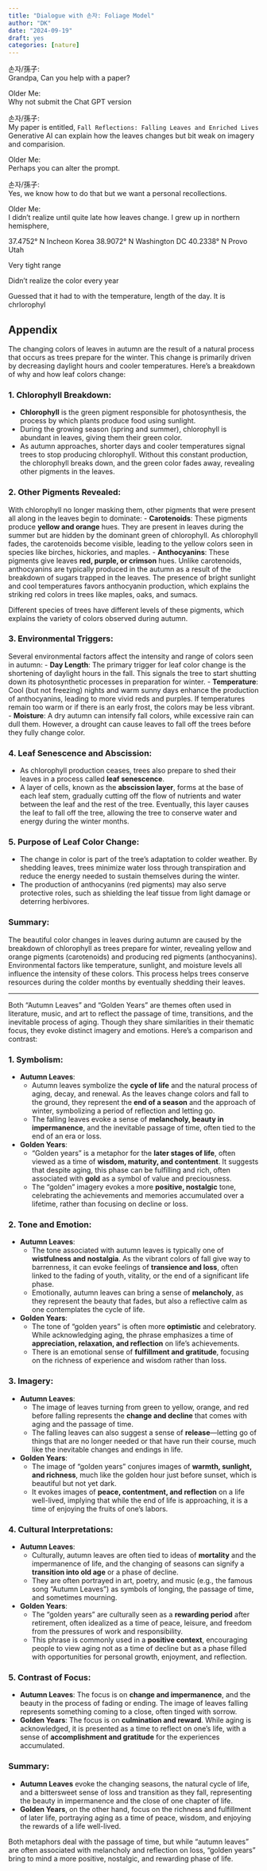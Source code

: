 ```yaml
---
title: "Dialogue with 손자: Foliage Model" 
author: "DK"
date: "2024-09-19"
draft: yes
categories: [nature]
---
```


손자/孫子:\
Grandpa, Can you help with a paper?

Older Me:\
Why not submit the Chat GPT version

손자/孫子:\
My paper is entitled, `Fall Reflections: Falling Leaves and Enriched Lives`
Generative AI can explain how the leaves changes but bit weak on imagery and comparision.

Older Me:\
Perhaps you can alter the prompt.

손자/孫子:\
Yes, we know how to do that but we want a personal recollections.

Older Me:\
I didn't realize until quite late how leaves change.
I grew up in northern hemisphere, 

37.4752° N Incheon Korea
38.9072° N Washington DC
40.2338° N Provo Utah

Very tight range

Didn't realize the color every year

Guessed that it had to with the temperature, length of the day.
It is chrlorophyl

## Appendix

The changing colors of leaves in autumn are the result of a natural process that occurs as trees prepare for the winter. This change is primarily driven by decreasing daylight hours and cooler temperatures. Here's a breakdown of why and how leaf colors change:

### 1. **Chlorophyll Breakdown**:

-   **Chlorophyll** is the green pigment responsible for photosynthesis, the process by which plants produce food using sunlight.
-   During the growing season (spring and summer), chlorophyll is abundant in leaves, giving them their green color.
-   As autumn approaches, shorter days and cooler temperatures signal trees to stop producing chlorophyll. Without this constant production, the chlorophyll breaks down, and the green color fades away, revealing other pigments in the leaves.

### 2. **Other Pigments Revealed**:

With chlorophyll no longer masking them, other pigments that were present all along in the leaves begin to dominate: - **Carotenoids**: These pigments produce **yellow and orange** hues. They are present in leaves during the summer but are hidden by the dominant green of chlorophyll. As chlorophyll fades, the carotenoids become visible, leading to the yellow colors seen in species like birches, hickories, and maples. - **Anthocyanins**: These pigments give leaves **red, purple, or crimson** hues. Unlike carotenoids, anthocyanins are typically produced in the autumn as a result of the breakdown of sugars trapped in the leaves. The presence of bright sunlight and cool temperatures favors anthocyanin production, which explains the striking red colors in trees like maples, oaks, and sumacs.

Different species of trees have different levels of these pigments, which explains the variety of colors observed during autumn.

### 3. **Environmental Triggers**:

Several environmental factors affect the intensity and range of colors seen in autumn: - **Day Length**: The primary trigger for leaf color change is the shortening of daylight hours in the fall. This signals the tree to start shutting down its photosynthetic processes in preparation for winter. - **Temperature**: Cool (but not freezing) nights and warm sunny days enhance the production of anthocyanins, leading to more vivid reds and purples. If temperatures remain too warm or if there is an early frost, the colors may be less vibrant. - **Moisture**: A dry autumn can intensify fall colors, while excessive rain can dull them. However, a drought can cause leaves to fall off the trees before they fully change color.

### 4. **Leaf Senescence and Abscission**:

-   As chlorophyll production ceases, trees also prepare to shed their leaves in a process called **leaf senescence**.
-   A layer of cells, known as the **abscission layer**, forms at the base of each leaf stem, gradually cutting off the flow of nutrients and water between the leaf and the rest of the tree. Eventually, this layer causes the leaf to fall off the tree, allowing the tree to conserve water and energy during the winter months.

### 5. **Purpose of Leaf Color Change**:

-   The change in color is part of the tree's adaptation to colder weather. By shedding leaves, trees minimize water loss through transpiration and reduce the energy needed to sustain themselves during the winter.
-   The production of anthocyanins (red pigments) may also serve protective roles, such as shielding the leaf tissue from light damage or deterring herbivores.

### Summary:

The beautiful color changes in leaves during autumn are caused by the breakdown of chlorophyll as trees prepare for winter, revealing yellow and orange pigments (carotenoids) and producing red pigments (anthocyanins). Environmental factors like temperature, sunlight, and moisture levels all influence the intensity of these colors. This process helps trees conserve resources during the colder months by eventually shedding their leaves.

---

Both "Autumn Leaves" and "Golden Years" are themes often used in literature, music, and art to reflect the passage of time, transitions, and the inevitable process of aging. Though they share similarities in their thematic focus, they evoke distinct imagery and emotions. Here’s a comparison and contrast:

### 1. **Symbolism**:
   - **Autumn Leaves**: 
     - Autumn leaves symbolize the **cycle of life** and the natural process of aging, decay, and renewal. As the leaves change colors and fall to the ground, they represent the **end of a season** and the approach of winter, symbolizing a period of reflection and letting go.
     - The falling leaves evoke a sense of **melancholy, beauty in impermanence**, and the inevitable passage of time, often tied to the end of an era or loss.
   
   - **Golden Years**: 
     - "Golden years" is a metaphor for the **later stages of life**, often viewed as a time of **wisdom, maturity, and contentment**. It suggests that despite aging, this phase can be fulfilling and rich, often associated with **gold** as a symbol of value and preciousness.
     - The "golden" imagery evokes a more **positive, nostalgic** tone, celebrating the achievements and memories accumulated over a lifetime, rather than focusing on decline or loss.

### 2. **Tone and Emotion**:
   - **Autumn Leaves**: 
     - The tone associated with autumn leaves is typically one of **wistfulness and nostalgia**. As the vibrant colors of fall give way to barrenness, it can evoke feelings of **transience and loss**, often linked to the fading of youth, vitality, or the end of a significant life phase.
     - Emotionally, autumn leaves can bring a sense of **melancholy**, as they represent the beauty that fades, but also a reflective calm as one contemplates the cycle of life.
   
   - **Golden Years**: 
     - The tone of "golden years" is often more **optimistic** and celebratory. While acknowledging aging, the phrase emphasizes a time of **appreciation, relaxation, and reflection** on life's achievements.
     - There is an emotional sense of **fulfillment and gratitude**, focusing on the richness of experience and wisdom rather than loss.

### 3. **Imagery**:
   - **Autumn Leaves**:
     - The image of leaves turning from green to yellow, orange, and red before falling represents the **change and decline** that comes with aging and the passage of time.
     - The falling leaves can also suggest a sense of **release**—letting go of things that are no longer needed or that have run their course, much like the inevitable changes and endings in life.

   - **Golden Years**:
     - The image of "golden years" conjures images of **warmth, sunlight, and richness**, much like the golden hour just before sunset, which is beautiful but not yet dark.
     - It evokes images of **peace, contentment, and reflection** on a life well-lived, implying that while the end of life is approaching, it is a time of enjoying the fruits of one's labors.

### 4. **Cultural Interpretations**:
   - **Autumn Leaves**: 
     - Culturally, autumn leaves are often tied to ideas of **mortality** and the impermanence of life, and the changing of seasons can signify a **transition into old age** or a phase of decline.
     - They are often portrayed in art, poetry, and music (e.g., the famous song "Autumn Leaves") as symbols of longing, the passage of time, and sometimes mourning.

   - **Golden Years**:
     - The "golden years" are culturally seen as a **rewarding period** after retirement, often idealized as a time of peace, leisure, and freedom from the pressures of work and responsibility.
     - This phrase is commonly used in a **positive context**, encouraging people to view aging not as a time of decline but as a phase filled with opportunities for personal growth, enjoyment, and reflection.

### 5. **Contrast of Focus**:
   - **Autumn Leaves**: The focus is on **change and impermanence**, and the beauty in the process of fading or ending. The image of leaves falling represents something coming to a close, often tinged with sorrow.
   - **Golden Years**: The focus is on **culmination and reward**. While aging is acknowledged, it is presented as a time to reflect on one's life, with a sense of **accomplishment and gratitude** for the experiences accumulated.

### Summary:
- **Autumn Leaves** evoke the changing seasons, the natural cycle of life, and a bittersweet sense of loss and transition as they fall, representing the beauty in impermanence and the close of one chapter of life.
- **Golden Years**, on the other hand, focus on the richness and fulfillment of later life, portraying aging as a time of peace, wisdom, and enjoying the rewards of a life well-lived.

Both metaphors deal with the passage of time, but while "autumn leaves" are often associated with melancholy and reflection on loss, "golden years" bring to mind a more positive, nostalgic, and rewarding phase of life.